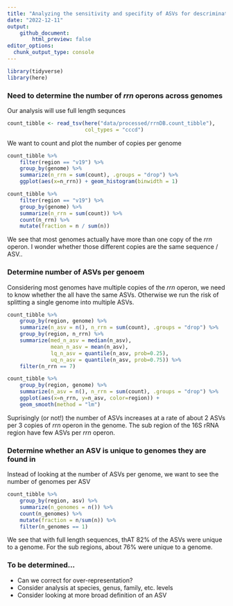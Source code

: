 ```yaml
---
title: "Analyzing the sensitivity and specifity of ASVs for descriminating between genomes"
date: "2022-12-11"
output: 
    github_document:
        html_preview: false
editor_options: 
  chunk_output_type: console
---
```


```r
library(tidyverse)
library(here)
```


### Need to determine the number of *rrn* operons across genomes

Our analysis will use full length sequnces

```r
count_tibble <- read_tsv(here("data/processed/rrnDB.count_tibble"),
                         col_types = "cccd")
```

We want to count and plot the number of copies per genome

```r
count_tibble %>% 
    filter(region == "v19") %>%
    group_by(genome) %>%
    summarize(n_rrn = sum(count), .groups = "drop") %>%
    ggplot(aes(x=n_rrn)) + geom_histogram(binwidth = 1)

count_tibble %>% 
    filter(region == "v19") %>%
    group_by(genome) %>%
    summarize(n_rrn = sum(count)) %>%
    count(n_rrn) %>%
    mutate(fraction = n / sum(n))
```

We see that most genomes actually have more than one copy of the *rrn* operon. I wonder whether those different copies are the same sequence / ASV..


### Determine number of ASVs per genoem

Considering most genomes have multiple copies of the *rrn* operon, we need to know whether the all have the same ASVs. Otherwise we run the risk of splitting a single genome into multiple ASVs.

```r
count_tibble %>%
    group_by(region, genome) %>%
    summarize(n_asv = n(), n_rrn = sum(count), .groups = "drop") %>%
    group_by(region, n_rrn) %>%
    summarize(med_n_asv = median(n_asv),
              mean_n_asv = mean(n_asv),
              lq_n_asv = quantile(n_asv, prob=0.25),
              uq_n_asv = quantile(n_asv, prob=0.75)) %>%
    filter(n_rrn == 7)

count_tibble %>%
    group_by(region, genome) %>%
    summarize(n_asv = n(), n_rrn = sum(count), .groups = "drop") %>%
    ggplot(aes(x=n_rrn, y=n_asv, color=region)) + 
    geom_smooth(method = "lm")
```

Suprisingly (or not!) the number of ASVs increases at a rate of about 2 ASVs per 3 copies of *rrn* operon in the genome. The sub region of the 16S rRNA region have few ASVs per *rrn* operon.


### Determine whether an ASV is unique to genomes they are found in

Instead of looking at the number of ASVs per genome, we want to see the number of genomes per ASV

```r
count_tibble %>%
    group_by(region, asv) %>%
    summarize(n_genomes = n()) %>%
    count(n_genomes) %>%
    mutate(fraction = n/sum(n)) %>%
    filter(n_genomes == 1)
```

We see that with full length sequences, thAT 82% of the ASVs were unique to a genome. For the sub regions, about 76% were unique to a genome.



### To be determined...
* Can we correct for over-representation?
* Consider analysis at species, genus, family, etc. levels
* Consider looking at more broad definition of an ASV